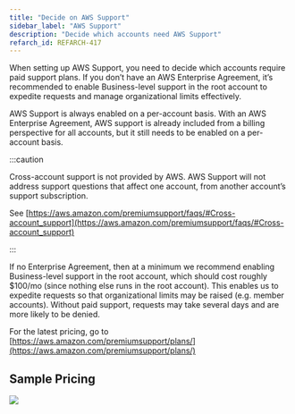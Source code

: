 ```yaml
---
title: "Decide on AWS Support"
sidebar_label: "AWS Support"
description: "Decide which accounts need AWS Support"
refarch_id: REFARCH-417
---
```


<Intro>
When setting up AWS Support, you need to decide which accounts require paid support plans. If you don’t have an AWS Enterprise Agreement, it’s recommended to enable Business-level support in the root account to expedite requests and manage organizational limits effectively.
</Intro>

AWS Support is always enabled on a per-account basis. With an AWS Enterprise Agreement, AWS support is already included
from a billing perspective for all accounts, but it still needs to be enabled on a per-account basis.

:::caution

Cross-account support is not provided by AWS. AWS Support will not address support questions that affect one account,
from another account’s support subscription.

See
[https://aws.amazon.com/premiumsupport/faqs/#Cross-account_support](https://aws.amazon.com/premiumsupport/faqs/#Cross-account_support)

:::

If no Enterprise Agreement, then at a minimum we recommend enabling Business-level support in the root account, which
should cost roughly $100/mo (since nothing else runs in the root account). This enables us to expedite requests so that
organizational limits may be raised (e.g. member accounts). Without paid support, requests may take several days and are
more likely to be denied.

For the latest pricing, go to [https://aws.amazon.com/premiumsupport/plans/](https://aws.amazon.com/premiumsupport/plans/)

## Sample Pricing

<img src="/assets/refarch/image-20220713-003707.png" />
<br />
